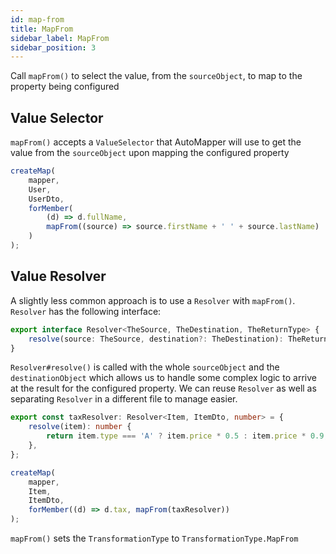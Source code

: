 ```yaml
---
id: map-from
title: MapFrom
sidebar_label: MapFrom
sidebar_position: 3
---
```


Call `mapFrom()` to select the value, from the `sourceObject`, to map to the property being configured

## Value Selector

`mapFrom()` accepts a `ValueSelector` that AutoMapper will use to get the value from the `sourceObject` upon mapping the configured property

```ts
createMap(
    mapper,
    User,
    UserDto,
    forMember(
        (d) => d.fullName,
        mapFrom((source) => source.firstName + ' ' + source.lastName)
    )
);
```

## Value Resolver

A slightly less common approach is to use a `Resolver` with `mapFrom()`. `Resolver` has the following interface:

```ts
export interface Resolver<TheSource, TheDestination, TheReturnType> {
    resolve(source: TheSource, destination?: TheDestination): TheReturnType;
}
```

`Resolver#resolve()` is called with the whole `sourceObject` and the `destinationObject` which allows us to handle some complex logic to arrive at the result for the configured property. We can reuse `Resolver` as well as separating `Resolver` in a different file to manage easier.

```ts
export const taxResolver: Resolver<Item, ItemDto, number> = {
    resolve(item): number {
        return item.type === 'A' ? item.price * 0.5 : item.price * 0.9;
    },
};

createMap(
    mapper,
    Item,
    ItemDto,
    forMember((d) => d.tax, mapFrom(taxResolver))
);
```

`mapFrom()` sets the `TransformationType` to `TransformationType.MapFrom`
